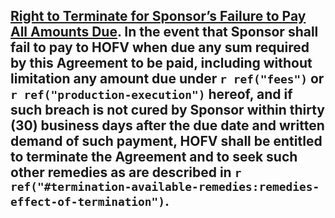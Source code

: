 ## [Right to Terminate for Sponsor's Failure to Pay All Amounts Due]{.underline}. In the event that Sponsor shall fail to pay to HOFV when due any sum required by this Agreement to be paid, including without limitation any amount due under `r ref("fees")` or `r ref("production-execution")` hereof, and if such breach is not cured by Sponsor within thirty (30) business days after the due date and written demand of such payment, HOFV shall be entitled to terminate the Agreement and to seek such other remedies as are described in `r ref("#termination-available-remedies:remedies-effect-of-termination")`. {#termination-available-remedies:failure-to-pay-all-amounts-due}
